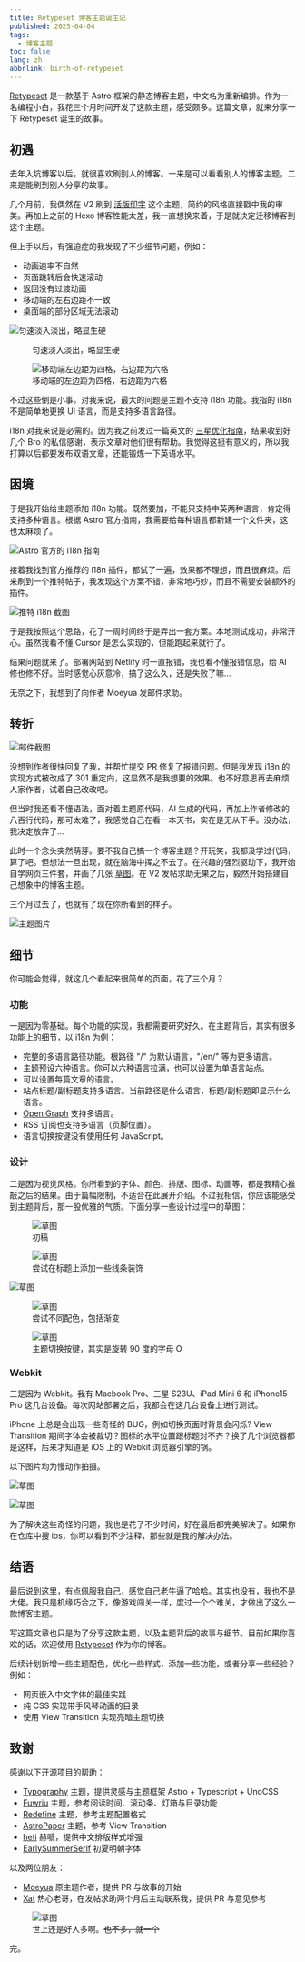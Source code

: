 ```yaml
---
title: Retypeset 博客主题诞生记
published: 2025-04-04
tags:
  - 博客主题
toc: false
lang: zh
abbrlink: birth-of-retypeset
---
```


[Retypeset](https://github.com/radishzzz/astro-theme-retypeset) 是一款基于 Astro 框架的静态博客主题，中文名为重新编排。作为一名编程小白，我花三个月时间开发了这款主题，感受颇多。这篇文章，就来分享一下 Retypeset 诞生的故事。

## 初遇

去年入坑博客以后，就很喜欢刷别人的博客。一来是可以看看别人的博客主题，二来是能刷到别人分享的故事。


几个月前，我偶然在 V2 刷到 [活版印字](https://astro-theme-typography.vercel.app/) 这个主题，简约的风格直接戳中我的审美。再加上之前的 Hexo 博客性能太差，我一直想换来着，于是就决定迁移博客到这个主题。

但上手以后，有强迫症的我发现了不少细节问题，例如：

- 动画速率不自然
- 页面跳转后会快速滚动
- 返回没有过渡动画
- 移动端的左右边距不一致
- 桌面端的部分区域无法滚动

![匀速淡入淡出，略显生硬](https://image.radishzz.cc/birth-of-retypeset/unnatural-animation-rate.gif)
<figure>
  <figcaption>匀速淡入淡出，略显生硬</figcaption>
</figure>

<figure>
  <img src="https://image.radishzz.cc/birth-of-retypeset/different-margins.webp" alt="移动端左边距为四格，右边距为六格" />
  <figcaption>移动端的左边距为四格，右边距为六格</figcaption>
</figure>

不过这些倒是小事。对我来说，最大的问题是主题不支持 i18n 功能。我指的 i18n 不是简单地更换 UI 语言，而是支持多语言路径。

i18n 对我来说是必需的。因为我之前发过一篇英文的 [三星优化指南](https://radishzz.cc/posts/d88c9984/)，结果收到好几个 Bro 的私信感谢，表示文章对他们很有帮助。我觉得这挺有意义的，所以我打算以后都要发布双语文章，还能锻炼一下英语水平。

## 困境

于是我开始给主题添加 i18n 功能。既然要加，不能只支持中英两种语言，肯定得支持多种语言。根据 Astro 官方指南，我需要给每种语言都新建一个文件夹，这也太麻烦了。

![Astro 官方的 i18n 指南](https://image.radishzz.cc/birth-of-retypeset/astro-i18n-guide.webp)

接着我找到官方推荐的 i18n 插件，都试了一遍，效果都不理想，而且很麻烦。后来刷到一个推特帖子，我发现这个方案不错，非常地巧妙，而且不需要安装额外的插件。

![推特 i18n 截图](https://image.radishzz.cc/birth-of-retypeset/twitter-i18n.webp)

 于是我按照这个思路，花了一周时间终于是弄出一套方案。本地测试成功，非常开心。虽然我看不懂 Cursor 是怎么实现的，但能跑起来就行了。

 结果问题就来了。部署网站到 Netlify 时一直报错，我也看不懂报错信息，给 AI 修也修不好。当时感觉心灰意冷，搞了这么久，还是失败了嘛…

 无奈之下，我想到了向作者 Moeyua 发邮件求助。

## 转折

![邮件截图](https://image.radishzz.cc/birth-of-retypeset/mail-to-moeyua.webp)

没想到作者很快回复了我，并帮忙提交 PR 修复了报错问题。但是我发现 i18n 的实现方式被改成了 301 重定向，这显然不是我想要的效果。也不好意思再去麻烦人家作者，试着自己改改吧。

但当时我还看不懂语法，面对着主题原代码，AI 生成的代码，再加上作者修改的八百行代码，那可太难了，我感觉自己在看一本天书，实在是无从下手。没办法，我决定放弃了…

此时一个念头突然萌芽。要不我自己搞一个博客主题？开玩笑，我都没学过代码，算了吧。但想法一旦出现，就在脑海中挥之不去了。在兴趣的强烈驱动下，我开始自学网页三件套，并画了几张 [草图](https://www.v2ex.com/t/1100131)。在 V2 发帖求助无果之后，毅然开始搭建自己想象中的博客主题。

三个月过去了，也就有了现在你所看到的样子。

![主题图片](https://image.radishzz.cc/birth-of-retypeset/retypeset-en-desktop.webp)

## 细节

你可能会觉得，就这几个看起来很简单的页面，花了三个月？

### 功能

一是因为零基础。每个功能的实现，我都需要研究好久。在主题背后，其实有很多功能上的细节，以 i18n 为例：

- 完整的多语言路径功能。根路径 "/" 为默认语言，"/en/" 等为更多语言。
- 主题预设六种语言。你可以六种语言拉满，也可以设置为单语言站点。
- 可以设置每篇文章的语言。
- 站点标题/副标题支持多语言。当前路径是什么语言，标题/副标题即显示什么语言。
- [Open Graph](https://x.com/radishzz_?t=sGFn6BhNbDmIiHDUR1vU0g&s=09) 支持多语言。
- RSS 订阅也支持多语言（页脚位置）。
- 语言切换按键没有使用任何 JavaScript。

### 设计

二是因为视觉风格。你所看到的字体、颜色、排版、图标、动画等，都是我精心推敲之后的结果。由于篇幅限制，不适合在此展开介绍。不过我相信，你应该能感受到主题背后，那一股优雅的气质。下面分享一些设计过程中的草图：

<figure>
  <img src="https://image.radishzz.cc/birth-of-retypeset/draft-01.webp" alt="草图" />
  <figcaption>初稿</figcaption>
</figure>

<figure>
  <img src="https://image.radishzz.cc/birth-of-retypeset/draft-04.webp" alt="草图" />
  <figcaption>尝试在标题上添加一些线条装饰</figcaption>
</figure>

![草图](https://image.radishzz.cc/birth-of-retypeset/draft-02.webp)

<figure>
  <img src="https://image.radishzz.cc/birth-of-retypeset/draft-03.webp" alt="草图" />
  <figcaption>尝试不同配色，包括渐变</figcaption>
</figure>

<figure>
  <img src="https://image.radishzz.cc/birth-of-retypeset/draft-05.webp" alt="草图" />
  <figcaption>主题切换按键，其实是旋转 90 度的字母 O</figcaption>
</figure>

### Webkit

三是因为 Webkit。我有 Macbook Pro、三星 S23U、iPad Mini 6 和 iPhone15 Pro 这几台设备。每次网站部署之后，我都会在这几台设备上进行测试。

iPhone 上总是会出现一些奇怪的 BUG，例如切换页面时背景会闪烁? View Transition 期间字体会被裁切？图标的水平位置跟标题对不齐？换了几个浏览器都是这样，后来才知道是 iOS 上的 Webkit 浏览器引擎的锅。

以下图片均为慢动作拍摄。

![草图](https://image.radishzz.cc/birth-of-retypeset/bug-01.gif)

![草图](https://image.radishzz.cc/birth-of-retypeset/bug-02.gif)

为了解决这些奇怪的问题，我也是花了不少时间，好在最后都完美解决了。如果你在仓库中搜 ios，你可以看到不少注释，那些就是我的解决办法。

## 结语

最后说到这里，有点佩服我自己，感觉自己老牛逼了哈哈。其实也没有，我也不是大佬。我只是机缘巧合之下，像游戏闯关一样，度过一个个难关，才做出了这么一款博客主题。

写这篇文章也只是为了分享这款主题，以及主题背后的故事与细节。目前如果你喜欢的话，欢迎使用 [Retypeset](https://github.com/radishzzz/astro-theme-retypeset) 作为你的博客。

后续计划新增一些主题配色，优化一些样式，添加一些功能，或者分享一些经验？例如：

- 网页嵌入中文字体的最佳实践
- 纯 CSS 实现带手风琴动画的目录
- 使用 View Transition 实现亮暗主题切换

## 致谢

感谢以下开源项目的帮助：

- [Typography](https://github.com/moeyua/astro-theme-typography) 主题，提供灵感与主题框架 Astro + Typescript + UnoCSS
- [Fuwriu](https://github.com/saicaca/fuwari) 主题，参考阅读时间、滚动条、灯箱与目录功能
- [Redefine](Redefine) 主题，参考主题配置格式
- [AstroPaper](https://github.com/satnaing/astro-paper) 主题，参考 View Transition
- [heti](https://github.com/sivan/heti) 赫嗁，提供中文排版样式增强
- [EarlySummerSerif](https://github.com/GuiWonder/EarlySummerSerif) 初夏明朝字体

以及两位朋友：

- [Moeyua](https://github.com/moeyua) 原主题作者，提供 PR 与故事的开始
- [Xat](https://github.com/withxat) 热心老哥，在发帖求助两个月后主动联系我，提供 PR 与意见参考

<figure>
  <img src="https://image.radishzz.cc/birth-of-retypeset/xat-help.webp" alt="草图" />
  <figcaption>世上还是好人多啊。<del>也不多，就一个</del></figcaption>
</figure>

完。
